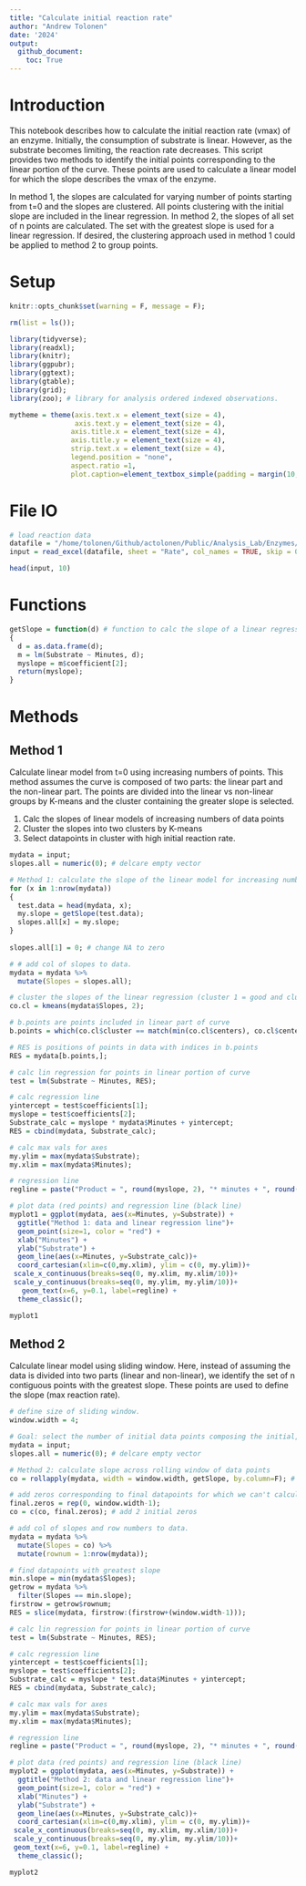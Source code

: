 ```yaml
---
title: "Calculate initial reaction rate"
author: "Andrew Tolonen"
date: '2024'
output:
  github_document:
    toc: True
---
```


# Introduction

This notebook describes how to calculate the initial reaction rate (vmax) of an enzyme. Initially, the consumption of substrate is linear. However, as the substrate becomes limiting, the reaction rate decreases. This script provides two methods to identify the initial points corresponding to the linear portion of the curve. These points are used to calculate a linear model for which the slope describes the vmax of the enzyme.

In method 1, the slopes are calculated for varying number of points starting from t=0 and the slopes are clustered. All points clustering with the initial slope are included in the linear regression. In method 2, the slopes of all set of n points are calculated. The set with the greatest slope is used for a linear regression. If desired, the clustering approach used in method 1 could be applied to method 2 to group points.

# Setup

```r

knitr::opts_chunk$set(warning = F, message = F);

```

```r

rm(list = ls());

library(tidyverse);
library(readxl);
library(knitr);
library(ggpubr);
library(ggtext);
library(gtable);
library(grid);
library(zoo); # library for analysis ordered indexed observations.

mytheme = theme(axis.text.x = element_text(size = 4), 
                axis.text.y = element_text(size = 4), 
               axis.title.x = element_text(size = 4), 
               axis.title.y = element_text(size = 4),
               strip.text.x = element_text(size = 4),
               legend.position = "none", 
               aspect.ratio =1,
               plot.caption=element_textbox_simple(padding = margin(10,0,10,0), hjust=0, size=10));

```

# File IO

```r

# load reaction data
datafile = "/home/tolonen/Github/actolonen/Public/Analysis_Lab/Enzymes/Data/reactionRate.xlsx";
input = read_excel(datafile, sheet = "Rate", col_names = TRUE, skip = 0);

head(input, 10)
```

# Functions

```r

getSlope = function(d) # function to calc the slope of a linear regression
{
  d = as.data.frame(d);
  m = lm(Substrate ~ Minutes, d);
  myslope = m$coefficient[2];
  return(myslope);
}

```

# Methods

## Method 1

Calculate linear model from t=0 using increasing numbers of points. This method assumes the curve is composed of two parts: the linear part and the non-linear part. The points are divided into the linear vs non-linear groups by K-means and the cluster containing the greater slope is selected.

1.  Calc the slopes of linear models of increasing numbers of data points
2.  Cluster the slopes into two clusters by K-means
3.  Select datapoints in cluster with high initial reaction rate.

```r

mydata = input;
slopes.all = numeric(0); # delcare empty vector

# Method 1: calculate the slope of the linear model for increasing numbers of points
for (x in 1:nrow(mydata)) 
{
  test.data = head(mydata, x);
  my.slope = getSlope(test.data);
  slopes.all[x] = my.slope;
} 
 
slopes.all[1] = 0; # change NA to zero

# # add col of slopes to data.
mydata = mydata %>%
  mutate(Slopes = slopes.all);

# cluster the slopes of the linear regression (cluster 1 = good and cluster 2 = bad)
co.cl = kmeans(mydata$Slopes, 2); 

# b.points are points included in linear part of curve
b.points = which(co.cl$cluster == match(min(co.cl$centers), co.cl$centers));

# RES is positions of points in data with indices in b.points
RES = mydata[b.points,];

# calc lin regression for points in linear portion of curve
test = lm(Substrate ~ Minutes, RES);

# calc regression line
yintercept = test$coefficients[1];
myslope = test$coefficients[2];
Substrate_calc = myslope * mydata$Minutes + yintercept;
RES = cbind(mydata, Substrate_calc);

# calc max vals for axes
my.ylim = max(mydata$Substrate);
my.xlim = max(mydata$Minutes);

# regression line
regline = paste("Product = ", round(myslope, 2), "* minutes + ", round(yintercept, 2), sep = "");

# plot data (red points) and regression line (black line)
myplot1 = ggplot(mydata, aes(x=Minutes, y=Substrate)) +
  ggtitle("Method 1: data and linear regression line")+
  geom_point(size=1, color = "red") +
  xlab("Minutes") + 
  ylab("Substrate") +
  geom_line(aes(x=Minutes, y=Substrate_calc))+
  coord_cartesian(xlim=c(0,my.xlim), ylim = c(0, my.ylim))+
 scale_x_continuous(breaks=seq(0, my.xlim, my.xlim/10))+
 scale_y_continuous(breaks=seq(0, my.ylim, my.ylim/10))+
   geom_text(x=6, y=0.1, label=regline) +
  theme_classic();

myplot1

```

## Method 2

Calculate linear model using sliding window. Here, instead of assuming the data is divided into two parts (linear and non-linear), we identify the set of n contiguous points with the greatest slope. These points are used to define the slope (max reaction rate).

```r

# define size of sliding window.
window.width = 4; 

# Goal: select the number of initial data points composing the initial, linear portion of the curve. 
mydata = input;
slopes.all = numeric(0); # delcare empty vector

# Method 2: calculate slope across rolling window of data points  
co = rollapply(mydata, width = window.width, getSlope, by.column=F); # apply a function across a rolling window. 

# add zeros corresponding to final datapoints for which we can't calculate a slope
final.zeros = rep(0, window.width-1);
co = c(co, final.zeros); # add 2 initial zeros

# add col of slopes and row numbers to data.
mydata = mydata %>%
  mutate(Slopes = co) %>%
  mutate(rownum = 1:nrow(mydata));

# find datapoints with greatest slope
min.slope = min(mydata$Slopes);
getrow = mydata %>%
  filter(Slopes == min.slope);
firstrow = getrow$rownum;
RES = slice(mydata, firstrow:(firstrow+(window.width-1)));

# calc lin regression for points in linear portion of curve
test = lm(Substrate ~ Minutes, RES);

# calc regression line
yintercept = test$coefficients[1];
myslope = test$coefficients[2];
Substrate_calc = myslope * test.data$Minutes + yintercept;
RES = cbind(mydata, Substrate_calc);

# calc max vals for axes
my.ylim = max(mydata$Substrate);
my.xlim = max(mydata$Minutes);

# regression line
regline = paste("Product = ", round(myslope, 2), "* minutes + ", round(yintercept, 2), sep = "");

# plot data (red points) and regression line (black line)
myplot2 = ggplot(mydata, aes(x=Minutes, y=Substrate)) +
  ggtitle("Method 2: data and linear regression line")+
  geom_point(size=1, color = "red") +
  xlab("Minutes") + 
  ylab("Substrate") +
  geom_line(aes(x=Minutes, y=Substrate_calc))+
  coord_cartesian(xlim=c(0,my.xlim), ylim = c(0, my.ylim))+
 scale_x_continuous(breaks=seq(0, my.xlim, my.xlim/10))+
 scale_y_continuous(breaks=seq(0, my.ylim, my.ylim/10))+
 geom_text(x=6, y=0.1, label=regline) +
  theme_classic();

myplot2

```
